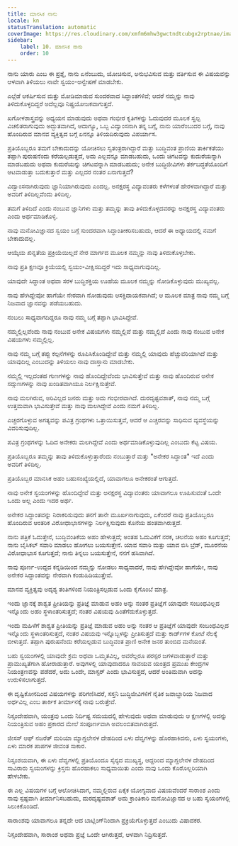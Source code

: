 ```yaml
---
title: ಮಾನಸಿಕ ನಾನು
locale: kn
statusTranslation: automatic
coverImage: https://res.cloudinary.com/xmfm6mhw3gwctndtcubgx2rptnae/image/upload/v1741354419/small_cover_la_gran_rebelion_28716e29d2.webp
sidebar:
    label: 10. ಮಾನಸಿಕ ನಾನು
    order: 10
---
```

ನಾನು ಯಾರು ಎಂಬ ಈ ಪ್ರಶ್ನೆ, ನಾನು ಏನೆಂಬುದು, ಯೋಚಿಸುವ, ಅನುಭವಿಸುವ ಮತ್ತು ವರ್ತಿಸುವ ಈ ವಿಷಯವನ್ನು ಆಳವಾಗಿ ತಿಳಿಯಲು ನಾವೇ ಸ್ವಯಂ-ಅನ್ವೇಷಣೆ ಮಾಡಬೇಕು.

ಎಲ್ಲೆಡೆ ಆಕರ್ಷಿಸುವ ಮತ್ತು ಮೋಡಿಮಾಡುವ ಸುಂದರವಾದ ಸಿದ್ಧಾಂತಗಳಿವೆ; ಆದರೆ ನಮ್ಮನ್ನು ನಾವು ತಿಳಿದುಕೊಳ್ಳದಿದ್ದರೆ ಅದೆಲ್ಲವೂ ನಿಷ್ಪ್ರಯೋಜಕವಾಗುತ್ತದೆ.

ಖಗೋಳಶಾಸ್ತ್ರವನ್ನು ಅಧ್ಯಯನ ಮಾಡುವುದು ಅಥವಾ ಗಂಭೀರ ಕೃತಿಗಳನ್ನು ಓದುವುದರ ಮೂಲಕ ಸ್ವಲ್ಪ ವಿಚಲಿತರಾಗುವುದು ಅದ್ಭುತವಾಗಿದೆ, ಆದಾಗ್ಯೂ, ಒಬ್ಬ ವಿದ್ವಾಂಸನಾಗಿ ತನ್ನ ಬಗ್ಗೆ, ನಾನು ಯಾರೆಂಬುದರ ಬಗ್ಗೆ, ನಾವು ಹೊಂದಿರುವ ಮಾನವ ವ್ಯಕ್ತಿತ್ವದ ಬಗ್ಗೆ ಏನನ್ನೂ ತಿಳಿಯದಿರುವುದು ವಿಪರ್ಯಾಸ.

ಪ್ರತಿಯೊಬ್ಬರೂ ತಮಗೆ ಬೇಕಾದುದನ್ನು ಯೋಚಿಸಲು ಸ್ವತಂತ್ರರಾಗಿದ್ದಾರೆ ಮತ್ತು ಬುದ್ಧಿವಂತ ಪ್ರಾಣಿಯ ತಾರ್ಕಿಕತೆಯು ತಪ್ಪಾಗಿ ಪುರುಷನೆಂದು ಕರೆಯಲ್ಪಡುತ್ತದೆ, ಅದು ಎಲ್ಲವನ್ನೂ ಮಾಡಬಹುದು, ಒಂದು ಚಿಗಟವನ್ನು ಕುದುರೆಯನ್ನಾಗಿ ಮಾಡಬಹುದು ಅಥವಾ ಕುದುರೆಯನ್ನು ಚಿಗಟವನ್ನಾಗಿ ಮಾಡಬಹುದು; ಅನೇಕ ಬುದ್ಧಿಜೀವಿಗಳು ತರ್ಕಬದ್ಧತೆಯೊಂದಿಗೆ ಆಟವಾಡುತ್ತಾ ಬದುಕುತ್ತಾರೆ ಮತ್ತು ಎಲ್ಲದರ ನಂತರ ಏನಾಗುತ್ತದೆ?

ವಿದ್ವಾಂಸನಾಗಿರುವುದು ಜ್ಞಾನಿಯಾಗಿರುವುದು ಎಂದಲ್ಲ. ಅನಕ್ಷರಸ್ಥ ವಿದ್ಯಾವಂತರು ಕಳೆಗಳಂತೆ ಹೇರಳವಾಗಿದ್ದಾರೆ ಮತ್ತು ಅವರಿಗೆ ತಿಳಿದಿಲ್ಲವೆಂದು ತಿಳಿದಿಲ್ಲ.

ತಮಗೆ ತಿಳಿದಿದೆ ಎಂದು ನಂಬುವ ಜ್ಞಾನಿಗಳು ಮತ್ತು ತಮ್ಮನ್ನು ತಾವು ತಿಳಿದುಕೊಳ್ಳದವರನ್ನು ಅನಕ್ಷರಸ್ಥ ವಿದ್ಯಾವಂತರು ಎಂದು ಅರ್ಥಮಾಡಿಕೊಳ್ಳಿ.

ನಾವು ಮನೋವಿಜ್ಞಾನದ ಸ್ವಯಂ ಬಗ್ಗೆ ಸುಂದರವಾಗಿ ಸಿದ್ಧಾಂತೀಕರಿಸಬಹುದು, ಆದರೆ ಈ ಅಧ್ಯಾಯದಲ್ಲಿ ನಮಗೆ ಬೇಕಾದುದಲ್ಲ.

ಆಯ್ಕೆಯ ಖಿನ್ನತೆಯ ಪ್ರಕ್ರಿಯೆಯಿಲ್ಲದೆ ನೇರ ಮಾರ್ಗದ ಮೂಲಕ ನಮ್ಮನ್ನು ನಾವು ತಿಳಿದುಕೊಳ್ಳಬೇಕು.

ನಾವು ಪ್ರತಿ ಕ್ಷಣವೂ ಕ್ರಿಯೆಯಲ್ಲಿ ಸ್ವಯಂ-ವೀಕ್ಷಿಸದಿದ್ದರೆ ಇದು ಸಾಧ್ಯವಾಗುವುದಿಲ್ಲ.

ಯಾವುದೇ ಸಿದ್ಧಾಂತ ಅಥವಾ ಸರಳ ಬುದ್ಧಿಶಕ್ತಿಯ ಊಹೆಯ ಮೂಲಕ ನಮ್ಮನ್ನು ನೋಡಿಕೊಳ್ಳುವುದು ಮುಖ್ಯವಲ್ಲ.

ನಾವು ಹೇಗಿದ್ದೇವೋ ಹಾಗೆಯೇ ನೇರವಾಗಿ ನೋಡುವುದು ಆಸಕ್ತಿದಾಯಕವಾಗಿದೆ; ಆ ಮೂಲಕ ಮಾತ್ರ ನಾವು ನಮ್ಮ ಬಗ್ಗೆ ನಿಜವಾದ ಜ್ಞಾನವನ್ನು ಪಡೆಯಬಹುದು.

ನಂಬಲು ಸಾಧ್ಯವಾಗದಿದ್ದರೂ ನಾವು ನಮ್ಮ ಬಗ್ಗೆ ತಪ್ಪಾಗಿ ಭಾವಿಸಿದ್ದೇವೆ.

ನಮ್ಮಲ್ಲಿಲ್ಲವೆಂದು ನಾವು ನಂಬುವ ಅನೇಕ ವಿಷಯಗಳು ನಮ್ಮಲ್ಲಿವೆ ಮತ್ತು ನಮ್ಮಲ್ಲಿದೆ ಎಂದು ನಾವು ನಂಬುವ ಅನೇಕ ವಿಷಯಗಳು ನಮ್ಮಲ್ಲಿಲ್ಲ.

ನಾವು ನಮ್ಮ ಬಗ್ಗೆ ತಪ್ಪು ಕಲ್ಪನೆಗಳನ್ನು ರೂಪಿಸಿಕೊಂಡಿದ್ದೇವೆ ಮತ್ತು ನಮ್ಮಲ್ಲಿ ಯಾವುದು ಹೆಚ್ಚುವರಿಯಾಗಿದೆ ಮತ್ತು ಯಾವುದಿಲ್ಲ ಎಂಬುದನ್ನು ತಿಳಿಯಲು ನಾವು ದಾಸ್ತಾನು ಮಾಡಬೇಕು.

ನಮ್ಮಲ್ಲಿ ಇಲ್ಲದಂತಹ ಗುಣಗಳನ್ನು ನಾವು ಹೊಂದಿದ್ದೇವೆಂದು ಭಾವಿಸುತ್ತೇವೆ ಮತ್ತು ನಾವು ಹೊಂದಿರುವ ಅನೇಕ ಸದ್ಗುಣಗಳನ್ನು ನಾವು ಖಂಡಿತವಾಗಿಯೂ ನಿರ್ಲಕ್ಷಿಸುತ್ತೇವೆ.

ನಾವು ಮಲಗಿರುವ, ಅರಿವಿಲ್ಲದ ಜನರು ಮತ್ತು ಅದು ಗಂಭೀರವಾಗಿದೆ. ದುರದೃಷ್ಟವಶಾತ್, ನಾವು ನಮ್ಮ ಬಗ್ಗೆ ಉತ್ತಮವಾಗಿ ಭಾವಿಸುತ್ತೇವೆ ಮತ್ತು ನಾವು ಮಲಗಿದ್ದೇವೆ ಎಂದು ನಮಗೆ ತಿಳಿದಿಲ್ಲ.

ಎಚ್ಚರಗೊಳ್ಳುವ ಅಗತ್ಯವನ್ನು ಪವಿತ್ರ ಗ್ರಂಥಗಳು ಒತ್ತಾಯಿಸುತ್ತವೆ, ಆದರೆ ಆ ಎಚ್ಚರವನ್ನು ಸಾಧಿಸುವ ವ್ಯವಸ್ಥೆಯನ್ನು ವಿವರಿಸುವುದಿಲ್ಲ.

ಪವಿತ್ರ ಗ್ರಂಥಗಳನ್ನು ಓದಿದ ಅನೇಕರು ಮಲಗಿದ್ದೇವೆ ಎಂದು ಅರ್ಥಮಾಡಿಕೊಳ್ಳುವುದಿಲ್ಲ ಎಂಬುದು ಕೆಟ್ಟ ವಿಷಯ.

ಪ್ರತಿಯೊಬ್ಬರೂ ತಮ್ಮನ್ನು ತಾವು ತಿಳಿದುಕೊಳ್ಳುತ್ತಾರೆಂದು ನಂಬುತ್ತಾರೆ ಮತ್ತು "ಅನೇಕರ ಸಿದ್ಧಾಂತ" ಇದೆ ಎಂದು ಅವರಿಗೆ ತಿಳಿದಿಲ್ಲ.

ಪ್ರತಿಯೊಬ್ಬರ ಮಾನಸಿಕ ಅಹಂ ಬಹುಸಂಖ್ಯೆಯಲ್ಲಿದೆ, ಯಾವಾಗಲೂ ಅನೇಕರಂತೆ ಆಗುತ್ತದೆ.

ನಾವು ಅನೇಕ ಸ್ವಯಂಗಳನ್ನು ಹೊಂದಿದ್ದೇವೆ ಮತ್ತು ಅನಕ್ಷರಸ್ಥ ವಿದ್ಯಾವಂತರು ಯಾವಾಗಲೂ ಊಹಿಸುವಂತೆ ಒಂದೇ ಒಂದು ಅಲ್ಲ ಎಂದು ಇದರ ಅರ್ಥ.

ಅನೇಕರ ಸಿದ್ಧಾಂತವನ್ನು ನಿರಾಕರಿಸುವುದು ತನಗೆ ತಾನೇ ಮೂರ್ಖನಾಗುವುದು, ಏಕೆಂದರೆ ನಾವು ಪ್ರತಿಯೊಬ್ಬರೂ ಹೊಂದಿರುವ ಆಂತರಿಕ ವಿರೋಧಾಭಾಸಗಳನ್ನು ನಿರ್ಲಕ್ಷಿಸುವುದು ಕೊನೆಯ ಹಂತವಾಗಿರುತ್ತದೆ.

ನಾನು ಪತ್ರಿಕೆ ಓದುತ್ತೇನೆ, ಬುದ್ಧಿವಂತಿಕೆಯ ಅಹಂ ಹೇಳುತ್ತದೆ; ಅಂತಹ ಓದುವಿಕೆಗೆ ನರಕ, ಚಲನೆಯ ಅಹಂ ಕೂಗುತ್ತದೆ; ನಾನು ಬೈಸಿಕಲ್ ಸವಾರಿ ಮಾಡಲು ಹೋಗಲು ಬಯಸುತ್ತೇನೆ. ಯಾವ ಸವಾರಿ ಮತ್ತು ಯಾವ ಬಿಸಿ ಬ್ರೆಡ್, ಮೂರನೆಯ ವಿರೋಧಾಭಾಸ ಕೂಗುತ್ತದೆ; ನಾನು ತಿನ್ನಲು ಬಯಸುತ್ತೇನೆ, ನನಗೆ ಹಸಿವಾಗಿದೆ.

ನಾವು ಪೂರ್ಣ-ಉದ್ದದ ಕನ್ನಡಿಯಿಂದ ನಮ್ಮನ್ನು ನೋಡಲು ಸಾಧ್ಯವಾದರೆ, ನಾವು ಹೇಗಿದ್ದೇವೋ ಹಾಗೆಯೇ, ನಾವು ಅನೇಕರ ಸಿದ್ಧಾಂತವನ್ನು ನೇರವಾಗಿ ಕಂಡುಹಿಡಿಯುತ್ತೇವೆ.

ಮಾನವ ವ್ಯಕ್ತಿತ್ವವು ಅದೃಶ್ಯ ತಂತಿಗಳಿಂದ ನಿಯಂತ್ರಿಸಲ್ಪಡುವ ಒಂದು ಕೈಗೊಂಬೆ ಮಾತ್ರ.

ಇಂದು ಜ್ಞಾನಕ್ಕೆ ಶಾಶ್ವತ ಪ್ರೀತಿಯನ್ನು ಪ್ರತಿಜ್ಞೆ ಮಾಡುವ ಅಹಂ ಅನ್ನು ನಂತರ ಪ್ರತಿಜ್ಞೆಗೆ ಯಾವುದೇ ಸಂಬಂಧವಿಲ್ಲದ ಇನ್ನೊಂದು ಅಹಂ ಸ್ಥಳಾಂತರಿಸುತ್ತದೆ; ನಂತರ ವಿಷಯವು ಹಿಂತೆಗೆದುಕೊಳ್ಳುತ್ತದೆ.

ಇಂದು ಮಹಿಳೆಗೆ ಶಾಶ್ವತ ಪ್ರೀತಿಯನ್ನು ಪ್ರತಿಜ್ಞೆ ಮಾಡುವ ಅಹಂ ಅನ್ನು ನಂತರ ಆ ಪ್ರತಿಜ್ಞೆಗೆ ಯಾವುದೇ ಸಂಬಂಧವಿಲ್ಲದ ಇನ್ನೊಂದು ಸ್ಥಳಾಂತರಿಸುತ್ತದೆ, ನಂತರ ವಿಷಯವು ಇನ್ನೊಬ್ಬಳನ್ನು ಪ್ರೀತಿಸುತ್ತದೆ ಮತ್ತು ಕಾರ್ಡ್‌ಗಳ ಕೋಟೆ ನೆಲಕ್ಕೆ ಬೀಳುತ್ತದೆ. ತಪ್ಪಾಗಿ ಪುರುಷನೆಂದು ಕರೆಯಲ್ಪಡುವ ಬುದ್ಧಿವಂತ ಪ್ರಾಣಿ ಅನೇಕ ಜನರ ತುಂಬಿದ ಮನೆಯಂತೆ.

ಬಹು ಸ್ವಯಂಗಳಲ್ಲಿ ಯಾವುದೇ ಕ್ರಮ ಅಥವಾ ಒಮ್ಮತವಿಲ್ಲ, ಅವರೆಲ್ಲರೂ ಪರಸ್ಪರ ಜಗಳವಾಡುತ್ತಾರೆ ಮತ್ತು ಪ್ರಾಮುಖ್ಯತೆಗಾಗಿ ಹೋರಾಡುತ್ತಾರೆ. ಅವುಗಳಲ್ಲಿ ಯಾವುದಾದರೂ ಸಾವಯವ ಯಂತ್ರದ ಪ್ರಮುಖ ಕೇಂದ್ರಗಳ ನಿಯಂತ್ರಣವನ್ನು ಪಡೆದರೆ, ಅದು ಒಂದೇ, ಮಾಸ್ಟರ್ ಎಂದು ಭಾವಿಸುತ್ತದೆ, ಆದರೆ ಅಂತಿಮವಾಗಿ ಅದನ್ನು ಉರುಳಿಸಲಾಗುತ್ತದೆ.

ಈ ದೃಷ್ಟಿಕೋನದಿಂದ ವಿಷಯಗಳನ್ನು ಪರಿಗಣಿಸಿದರೆ, ಸಸ್ತನಿ ಬುದ್ಧಿಜೀವಿಗಳಿಗೆ ನೈತಿಕ ಜವಾಬ್ದಾರಿಯ ನಿಜವಾದ ಅರ್ಥವಿಲ್ಲ ಎಂಬ ತಾರ್ಕಿಕ ತೀರ್ಮಾನಕ್ಕೆ ನಾವು ಬರುತ್ತೇವೆ.

ನಿಸ್ಸಂದೇಹವಾಗಿ, ಯಂತ್ರವು ಒಂದು ನಿರ್ದಿಷ್ಟ ಸಮಯದಲ್ಲಿ ಹೇಳುವುದು ಅಥವಾ ಮಾಡುವುದು ಆ ಕ್ಷಣಗಳಲ್ಲಿ ಅದನ್ನು ನಿಯಂತ್ರಿಸುವ ಅಹಂ ಪ್ರಕಾರದ ಮೇಲೆ ಸಂಪೂರ್ಣವಾಗಿ ಅವಲಂಬಿತವಾಗಿರುತ್ತದೆ.

ಜೀಸಸ್ ಆಫ್ ನಜರೆತ್ ಮರಿಯಾ ಮ್ಯಾಗ್ಡಲೇನಳ ದೇಹದಿಂದ ಏಳು ದೆವ್ವಗಳನ್ನು ಹೊರಹಾಕಿದನು, ಏಳು ಸ್ವಯಂಗಳು, ಏಳು ಮಾರಕ ಪಾಪಗಳ ಜೀವಂತ ಸಾಕಾರ.

ನಿಸ್ಸಂಶಯವಾಗಿ, ಈ ಏಳು ದೆವ್ವಗಳಲ್ಲಿ ಪ್ರತಿಯೊಂದೂ ಸೈನ್ಯದ ಮುಖ್ಯಸ್ಥ, ಆದ್ದರಿಂದ ಮ್ಯಾಗ್ಡಲೇನಳ ದೇಹದಿಂದ ಸಾವಿರಾರು ಸ್ವಯಂಗಳನ್ನು ಕ್ರಿಸ್ತನು ಹೊರಹಾಕಲು ಸಾಧ್ಯವಾಯಿತು ಎಂದು ನಾವು ಒಂದು ಕೊರೊಲ್ಲರಿಯಾಗಿ ಹೇಳಬೇಕು.

ಈ ಎಲ್ಲ ವಿಷಯಗಳ ಬಗ್ಗೆ ಆಲೋಚಿಸಿದಾಗ, ನಮ್ಮಲ್ಲಿರುವ ಏಕೈಕ ಯೋಗ್ಯವಾದ ವಿಷಯವೆಂದರೆ ಸಾರಾಂಶ ಎಂದು ನಾವು ಸ್ಪಷ್ಟವಾಗಿ ತೀರ್ಮಾನಿಸಬಹುದು, ದುರದೃಷ್ಟವಶಾತ್ ಅದು ಕ್ರಾಂತಿಕಾರಿ ಮನೋವಿಜ್ಞಾನದ ಆ ಬಹು ಸ್ವಯಂಗಳಲ್ಲಿ ಸಿಲುಕಿಕೊಂಡಿದೆ.

ಸಾರಾಂಶವು ಯಾವಾಗಲೂ ತನ್ನದೇ ಆದ ಬಾಟ್ಲಿಂಗ್‌ನಿಂದಾಗಿ ಪ್ರಕ್ರಿಯೆಗೊಳ್ಳುತ್ತದೆ ಎಂಬುದು ವಿಷಾದಕರ.

ನಿಸ್ಸಂದೇಹವಾಗಿ, ಸಾರಾಂಶ ಅಥವಾ ಪ್ರಜ್ಞೆ ಒಂದೇ ಆಗಿರುತ್ತದೆ, ಆಳವಾಗಿ ನಿದ್ರಿಸುತ್ತದೆ.

